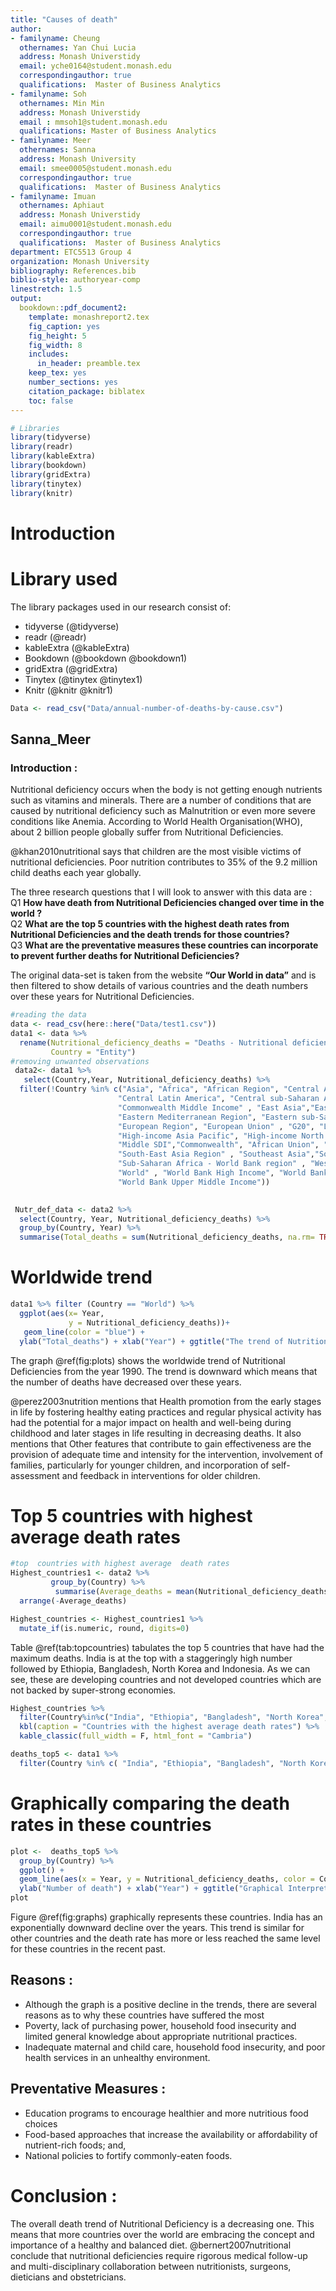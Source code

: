 ```yaml
---
title: "Causes of death"
author:
- familyname: Cheung
  othernames: Yan Chui Lucia
  address: Monash Universtidy
  email: yche0164@student.monash.edu
  correspondingauthor: true
  qualifications:  Master of Business Analytics
- familyname: Soh
  othernames: Min Min
  address: Monash Universtidy
  email : mmsoh1@student.monash.edu
  qualifications: Master of Business Analytics
- familyname: Meer
  othernames: Sanna
  address: Monash University
  email: smee0005@student.monash.edu
  correspondingauthor: true
  qualifications:  Master of Business Analytics
- familyname: Imuan
  othernames: Aphiaut
  address: Monash Universtidy
  email: aimu0001@student.monash.edu
  correspondingauthor: true
  qualifications:  Master of Business Analytics
department: ETC5513 Group 4
organization: Monash University
bibliography: References.bib
biblio-style: authoryear-comp
linestretch: 1.5
output:
  bookdown::pdf_document2:
    template: monashreport2.tex
    fig_caption: yes
    fig_height: 5
    fig_width: 8
    includes:
      in_header: preamble.tex
    keep_tex: yes
    number_sections: yes
    citation_package: biblatex
    toc: false
---
```


```r
# Libraries
library(tidyverse)
library(readr)
library(kableExtra)
library(bookdown)
library(gridExtra)
library(tinytex)
library(knitr)
```


# Introduction 



# Library used

The library packages used in our research consist of: 

- tidyverse (@tidyverse)
- readr (@readr)
- kableExtra  (@kableExtra)
- Bookdown (@bookdown @bookdown1)
- gridExtra (@gridExtra)
- Tinytex (@tinytex @tinytex1)
- Knitr (@knitr @knitr1)

```r
Data <- read_csv("Data/annual-number-of-deaths-by-cause.csv")
```
\clearpage

\section*{Deaths - Nutrional Deficiencies}

## Sanna_Meer

### Introduction : 
Nutritional deficiency occurs when the body is not getting enough nutrients such as vitamins and minerals. There are a number of conditions that are caused by nutritional deficiency such as Malnutrition or even more severe conditions like Anemia. According to World Health Organisation(WHO), about 2 billion people globally suffer from Nutritional Deficiencies.  
  

@khan2010nutritional says that children are the most visible victims of nutritional deficiencies. Poor nutrition contributes to 35% of the 9.2 million child deaths each year globally.


The three research questions that I will look to answer with this data are :   
Q1 **How have death from Nutritional Deficiencies changed over time in the world ?**  
Q2 **What are the top 5 countries with the highest death rates from Nutritional Deficiencies and the death trends for those countries?**  
Q3 **What are the preventative measures these countries can incorporate to prevent further deaths for Nutritional Deficiencies?**  

The original data-set is taken from the website **"Our World in data"** and is then filtered to show details of various countries and the death numbers over these years for Nutritional Deficiencies.

```r
#reading the data
data <- read_csv(here::here("Data/test1.csv"))
data1 <- data %>%
  rename(Nutritional_deficiency_deaths = "Deaths - Nutritional deficiencies - Sex: Both - Age: All Ages (Number)",
         Country = "Entity")
#removing unwanted observations
 data2<- data1 %>% 
   select(Country,Year, Nutritional_deficiency_deaths) %>%
  filter(!Country %in% c("Asia", "Africa", "African Region", "Central Asia", "South-East Asia Region (WHO)", "East Asia & Pacific (WB)", "Region of the Americas (WHO)", "South Asia (WB)",	"African Region (WHO)", "Latin America & Caribbean (WB)", "Eastern Mediterranean Region (WHO)", "Western Pacific Region (WHO)", "OECD Countries", "Sub-Saharan Africa (WB)" ,"Central Europe", "Central Europe, Eastern Europe, and Central Asia",
                        "Central Latin America", "Central sub-Saharan Africa", "Commonwealth High Income", "Commonwealth Low Income", 
                        "Commonwealth Middle Income" , "East Asia","East Asia & Pacific - World Bank region", "Eastern Europe", 
                        "Eastern Mediterranean Region", "Eastern sub-Saharan Africa" ,"Europe & Central Asia - World Bank region", 
                        "European Region", "European Union" , "G20", "Low SDI", "High SDI", "Low-middle SDI",  "High-income", 
                        "High-income Asia Pacific", "High-income North America" , "High-middle SDI","Latin America & Caribbean - World Bank region" ,
                        "Middle SDI","Commonwealth", "African Union", "Southern sub-Saharan Africa", "Region of the Americas",
                        "South-East Asia Region" , "Southeast Asia","Southeast Asia, East Asia, and Oceania", "South Asia - World Bank region",
                        "Sub-Saharan Africa - World Bank region" , "Western Europe", "Western Pacific Region" , "Western sub-Saharan Africa", 
                        "World" , "World Bank High Income", "World Bank Low Income","World Bank Lower Middle Income" ,
                        "World Bank Upper Middle Income"))
 
```

```r
 Nutr_def_data <- data2 %>%
  select(Country, Year, Nutritional_deficiency_deaths) %>%
  group_by(Country, Year) %>%
  summarise(Total_deaths = sum(Nutritional_deficiency_deaths, na.rm= TRUE))
```


# Worldwide trend


```r
data1 %>% filter (Country == "World") %>% 
  ggplot(aes(x= Year, 
             y = Nutritional_deficiency_deaths))+
   geom_line(color = "blue") +
  ylab("Total_deaths") + xlab("Year") + ggtitle("The trend of Nutritional Deficiency deaths worldwide from 1990") + scale_y_continuous(labels = scales::comma)
```



The graph \@ref(fig:plots) shows the worldwide trend of Nutritional Deficiencies from the year 1990. The trend is downward which means that the number of deaths have decreased over these years.




@perez2003nutrition mentions that Health promotion from the early stages in life by fostering healthy eating practices and regular physical activity has had the potential for a major impact on health and well-being during childhood and later stages in life resulting in decreasing deaths. 
It also mentions that Other features that contribute to gain effectiveness are the provision of adequate time and intensity for the intervention, involvement of families, particularly for younger children, and incorporation of self-assessment and feedback in interventions for older children.  

# Top 5 countries with highest average  death rates


```r
#top  countries with highest average  death rates
Highest_countries1 <- data2 %>%
         group_by(Country) %>%
          summarise(Average_deaths = mean(Nutritional_deficiency_deaths, na.rm = TRUE)) %>%
  arrange(-Average_deaths)
```


```r
Highest_countries <- Highest_countries1 %>% 
  mutate_if(is.numeric, round, digits=0)
```


Table \@ref(tab:topcountries) tabulates the top 5 countries that have had the maximum deaths. India is at the top with a staggeringly high number followed by Ethiopia, Bangladesh, North Korea and Indonesia. As we can see, these are developing countries and not developed countries which are not backed by super-strong economies.


```r
Highest_countries %>% 
  filter(Country%in%c("India", "Ethiopia", "Bangladesh", "North Korea",  "Indonesia")) %>%
  kbl(caption = "Countries with the highest average death rates") %>%
  kable_classic(full_width = F, html_font = "Cambria")
```




```r
deaths_top5 <- data1 %>%
  filter(Country %in% c( "India", "Ethiopia", "Bangladesh", "North Korea", "Indonesia"))
```



# Graphically comparing the death rates in these countries


```r
plot <-  deaths_top5 %>%
  group_by(Country) %>%
  ggplot() +
  geom_line(aes(x = Year, y = Nutritional_deficiency_deaths, color = Country)) +
  ylab("Number of death") + xlab("Year") + ggtitle("Graphical Interpretation of the death rates of top 5 countries")
plot
```



Figure \@ref(fig:graphs) graphically represents these countries. India has an exponentially downward decline over the years. This trend is similar for other countries and the death rate has more or less reached the same level for these countries in the recent past.  

## Reasons :  
 
* Although the graph is a positive decline in the trends, there are several reasons as to why these countries have suffered the most
* Poverty, lack of purchasing power, household food insecurity and limited general knowledge about appropriate nutritional practices.
* Inadequate maternal and child care, household food insecurity, and poor health services in an unhealthy environment.

## Preventative Measures :  
* Education programs to encourage healthier and more nutritious food choices
* Food-based approaches that increase the availability or affordability of nutrient-rich foods; and,
* National policies to fortify commonly-eaten foods.

# Conclusion :  

The overall death trend of Nutritional Deficiency  is a decreasing one. This means that more countries over the world are embracing the concept and importance of a healthy and balanced diet. @bernert2007nutritional conclude that nutritional deficiencies  require rigorous medical follow-up and multi-disciplinary collaboration between nutritionists, surgeons, dieticians and obstetricians.



\clearpage
